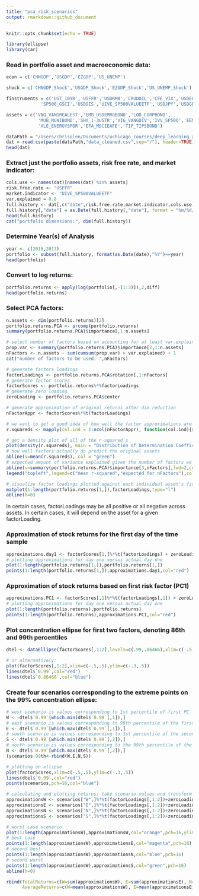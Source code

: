 ```yaml
---
title: "pca_risk_scenarios"
output: rmarkdown::github_document
---
```


```r
knitr::opts_chunk$set(echo = TRUE)
```

```r
library(ellipse)
library(car)
```

### Read in portfolio asset and macroeconomic data:
```r
econ = c('CHNGDP','USGDP','EZGDP','US_UNEMP')

shock = c('CHNGDP_Shock','USGDP_Shock','EZGDP_Shock','US_UNEMP_Shock')

finstruments = c('UST_10YR','USFFR','USDRMB','CRUDOIL','CFE_VIX','USDEUR','UST_2YR',
             'SP500_GSCI','USDOIS','UIVE_SP500VALUEETF','USDJPY','USDGBP')

assets = c('VNQ_VANGREALEST','EMB_USDEMRGBOND','LQD_CORPBOND',
            'MUB_MUNIBOND','SHY_1-3USTR','VIG_VANGDIV','IVV_SP500','EEM_MSCIEMERGING',
            'XLE_ENERGYSPDR','EFA_MSCIEAFE','TIP_TIPSBOND')

dataPath = "/Users/chrisolen/Documents/uchicago_courses/deep_learning_and_image_recognition/finance/fin-portfolio-mvo/data"
dat = read.csv(paste(dataPath,"data_cleaned.csv",sep="/"), header=TRUE)
head(dat)

```

### Extract just the portfolio assets, risk free rate, and market indicator:
```r
cols.use <- names(dat)[names(dat) %in% assets]
risk.free.rate <- "USFFR"
market.indicator <- "UIVE_SP500VALUEETF"
var.explained = 0.8
full.history <- dat[,c("date",risk.free.rate,market.indicator,cols.use)]
full.history[,"date"] = as.Date(full.history[,"date"], format = "%m/%d/%Y")
head(full.history)
cat("portfolio dimensions:", dim(full.history))

```

### Determine Year(s) of Analysis
```r
year <- c(2016,2017)
portfolio <- subset(full.history, format(as.Date(date),"%Y")==year)
head(portfolio)
```

### Convert to log returns:
```r
portfolio.returns <- apply(log(portfolio[,-(1:3)]),2,diff)
head(portfolio.returns)
```

### Select PCA factors:
```r
n.assets <- dim(portfolio.returns)[2]
portfolio.returns.PCA <- prcomp(portfolio.returns)
summary(portfolio.returns.PCA)$importance[,1:n.assets]

# select number of factors based on accounting for at least var.explained percentage of the variance
prop.var <- summary(portfolio.returns.PCA)$importance[2,1:n.assets]
nFactors <- n.assets - sum(cumsum(prop.var) > var.explained) + 1 
cat("number of factors to be used: ",nFactors)
```


```r
# generate factors loadings
factorLoadings <- portfolio.returns.PCA$rotation[,1:nFactors] 
# generate factor scores
factorScores <- portfolio.returns%*%factorLoadings 
# generate zero loading
zeroLoading <- portfolio.returns.PCA$center

# generate approximation of original returns after dim reduction
nFactorAppr <- factorScores%*%t(factorLoadings)

# we want to get a good idea of how well the factor approximations are at predicting the real thing
r.squareds <- mapply(col.ind = 1:ncol(nFactorAppr), function(col.ind){summary(lm(portfolio.returns[,col.ind]~nFactorAppr[,col.ind]))$r.squared})

# get a density plot of all of the r-squared's
plot(density(r.squareds), main = "Distribution of Determination Coefficients") 
# how well factors actually do predict the original assets
abline(v=mean(r.squareds), col = "green") 
# expected amount of variance explained given the number of factors we chose in PCA
abline(v=summary(portfolio.returns.PCA)$importance[3,nFactors],lwd=2,col="red") 
legend("topleft",legend=c("mean r-squared","expected for nFactors"),col=c("green","red" ),lty=1, cex = 0.6)

# visualize factor loadings plotted against each individual asset's first return of the sample
matplot(1:length(portfolio.returns[1,]),factorLoadings,type="l") 
abline(h=0)

```

In certain cases, factorLoadings may be all positive or all negative across assets. In certain cases, it will depend on the asset for a given factorLoading. 

### Approximation of stock returns for the first day of the time sample
```r
approximations.day1 <- factorScores[1,]%*%t(factorLoadings) + zeroLoading 
# plotting approximations for day one versus actual day one
plot(1:length(portfolio.returns[1,]),portfolio.returns[1,]) 
points(1:length(portfolio.returns[1,]),approximations.day1,col="red")

```

### Approximation of stock returns based on first risk factor (PC1)
```r
approximations.PC1 <- factorScores[,1]%*%t(factorLoadings[,1]) + zeroLoading 
# plotting approximations for day one versus actual day one
plot(1:length(portfolio.returns),portfolio.returns) 
points(1:length(portfolio.returns),approximations.PC1,col="red")

```

### Plot concentration ellipse for first two factors, denoting 86th and 99th percentiles
```r
dtel <- dataEllipse(factorScores[,1:2],levels=c(.99,.86466),xlim=c(-.5,.5),ylim=c(-.3,.5))

# or alternatively:
plot(factorScores[,1:2],xlim=c(-.5,.5),ylim=c(-.3,.5)) 
lines(dtel$`0.99`,col="red") 
lines(dtel$`0.86466`,col="blue")
```


### Create four scenarios corresponding to the extreme points on the 99% concentration ellipse:
```r
# west scenario is values corresponding to 1st percentile of first PC
W < -dtel$`0.99`[which.min(dtel$`0.99`[,1]),] 
# east scenario is values corresponding to 99th percentile of the first PC
E <- dtel$`0.99`[which.max(dtel$`0.99`[,1]),] 
# south scenario is values corresponding to 1st percentile of the second PC
S <- dtel$`0.99`[which.min(dtel$`0.99`[,2]),] 
# north scenario is values corresponding to the 99th percentile of the second PC
N <- dtel$`0.99`[which.max(dtel$`0.99`[,2]),] 
(scenarios.99th<-rbind(W,E,N,S))

# plotting on ellipse
plot(factorScores,xlim=c(-.5,.5),ylim=c(-.3,.5)) 
lines(dtel$`0.99`,col="red") 
points(scenarios,pch=16,col="blue")

# calculating and plotting returns: take scenario values and transform back to log returns via factorLoadings
approximationsW <- scenarios["W",]%*%t(factorLoadings[,1:2])+zeroLoading 
approximationsE <- scenarios["E",]%*%t(factorLoadings[,1:2])+zeroLoading 
approximationsN <- scenarios["N",]%*%t(factorLoadings[,1:2])+zeroLoading 
approximationsS <- scenarios["S",]%*%t(factorLoadings[,1:2])+zeroLoading 

# worst case scenario
plot(1:length(approximationsW),approximationsW,col="orange",pch=16,ylim=c(-.05,.05),ylab="Scenario Approximations",xlab="Index") 
# best case
points(1:length(approximationsW),approximationsE,col="magenta",pch=16) 
# second best
points(1:length(approximationsW),approximationsN,col="blue",pch=16) 
# second worst
points(1:length(approximationsW),approximationsS,col="green",pch=16) 
abline(h=0)

rbind(TotalReturns=c(W=sum(approximationsW), E=sum(approximationsE), N=sum(approximationsN), S=sum(approximationsS)),
      AverageReturns=c(W=mean(approximationsW), E=mean(approximationsE), N=mean(approximationsN),S=mean(approximationsS)))

```

